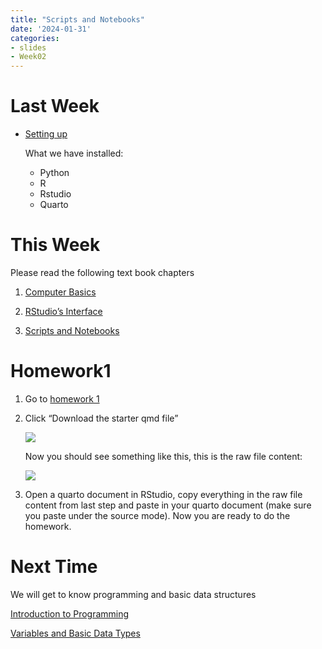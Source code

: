 ```yaml
---
title: "Scripts and Notebooks"
date: '2024-01-31'
categories:
- slides
- Week02
---
```


# Last Week

-   [Setting up](https://srvanderplas.github.io/stat-computing-r-python/part-tools/02-setting-up-computer.html)

    What we have installed:

    -   Python
    -   R
    -   Rstudio
    -   Quarto

# This Week

Please read the following text book chapters

1.  [Computer Basics](https://srvanderplas.github.io/stat-computing-r-python/part-tools/01-computer-basics.html)

2.  [RStudio's Interface](https://srvanderplas.github.io/stat-computing-r-python/part-tools/03-Rstudio-interface.html)

3.  [Scripts and Notebooks](https://srvanderplas.github.io/stat-computing-r-python/part-tools/04-scripts-notebooks.html)

# Homework1

1.  Go to [homework 1](https://srvanderplas.github.io/unl-stat151/homework/01-scripts-notebooks.html)

2.  Click "Download the starter qmd file"

    ![](fig/hw1_download.png)

    Now you should see something like this, this is the raw file content:

    ![](fig/hw1_content.png)

3.  Open a quarto document in RStudio, copy everything in the raw file content from last step and paste in your quarto document (make sure you paste under the source mode). Now you are ready to do the homework.

# Next Time

We will get to know programming and basic data structures

[Introduction to Programming](https://srvanderplas.github.io/stat-computing-r-python/part-gen-prog/00-intro.html)

[Variables and Basic Data Types](https://srvanderplas.github.io/stat-computing-r-python/part-gen-prog/01-basic-var-types.html)
